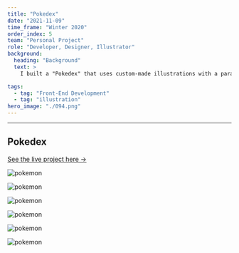 ```yaml
---
title: "Pokedex"
date: "2021-11-09"
time_frame: "Winter 2020"
order_index: 5
team: "Personal Project"
role: "Developer, Designer, Illustrator"
background:
  heading: "Background"
  text: >
    I built a "Pokedex" that uses custom-made illustrations with a parallax effect, and leverages a pokemon data API. I initially thought up this project as a way to learn to use the Gatsby JS framework, which allows developers to build statically generated sites on using React. So far, I've illustrated five pokemon but I plan to add more as I have time.

tags:
  - tag: "Front-End Development"
  - tag: "illustration"
hero_image: "./094.png"
---
```


---

<MdxLayout col="8" offset="0">

## Pokedex

<p>
  <a
    className='live-project-link'
    href='http://pokedex.zach.coffee'
    target='_blank'>
    See the live project here &rarr;
  </a>
</p>

</MdxLayout>

<MdxLayout col="6" offset="0">

![pokemon](./002.png)

</MdxLayout>

<MdxLayout col="6" offset="0">

![pokemon](./002-open.png)

</MdxLayout>

<MdxLayout col="6" offset="0">

![pokemon](./045.png)

</MdxLayout>

<MdxLayout col="6" offset="0">

![pokemon](./092.png)

</MdxLayout>

<MdxLayout col="6" offset="0">

![pokemon](./094.png)

</MdxLayout>

<MdxLayout col="6" offset="0">

![pokemon](./121.png)

</MdxLayout>
